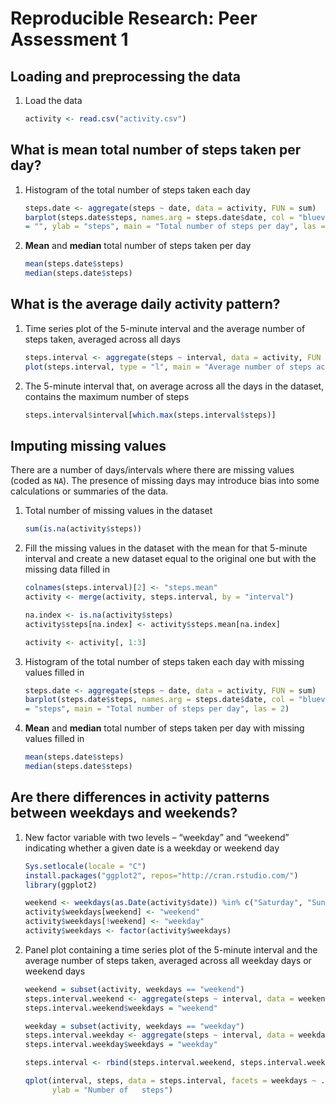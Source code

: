 # Reproducible Research: Peer Assessment 1


## Loading and preprocessing the data

1. Load the data

    ```r
    activity <- read.csv("activity.csv")
    ```



## What is mean total number of steps taken per day?

1. Histogram of the total number of steps taken each day

    ```r
    steps.date <- aggregate(steps ~ date, data = activity, FUN = sum)
    barplot(steps.date$steps, names.arg = steps.date$date, col = "blueviolet", xlab  
    = "", ylab = "steps", main = "Total number of steps per day", las = 2)
    ```
    
2. **Mean** and **median** total number of steps taken per day

    ```r
    mean(steps.date$steps)
    median(steps.date$steps)
    ```

## What is the average daily activity pattern?

1. Time series plot of the 5-minute interval and the average number of steps taken, averaged across all days
 
    ```r
    steps.interval <- aggregate(steps ~ interval, data = activity, FUN = mean)
    plot(steps.interval, type = "l", main = "Average number of steps across all days")
    ```

2. The 5-minute interval that, on average across all the days in the dataset, contains the maximum number of steps

    ```r
    steps.interval$interval[which.max(steps.interval$steps)]
    ```


## Imputing missing values

There are a number of days/intervals where there are missing
values (coded as `NA`). The presence of missing days may introduce
bias into some calculations or summaries of the data.

1. Total number of missing values in the dataset

    ```r
    sum(is.na(activity$steps))
    ```

2. Fill the missing values in the dataset with the mean for that 5-minute interval and create a new dataset equal to the original one but with the missing data filled in

    ```r
    colnames(steps.interval)[2] <- "steps.mean"   
    activity <- merge(activity, steps.interval, by = "interval")

    na.index <- is.na(activity$steps)
    activity$steps[na.index] <- activity$steps.mean[na.index]

    activity <- activity[, 1:3]
    ```

3. Histogram of the total number of steps taken each day with missing values filled in 

    ```r
    steps.date <- aggregate(steps ~ date, data = activity, FUN = sum)
    barplot(steps.date$steps, names.arg = steps.date$date, col = "blueviolet", xlab = "", ylab     
    = "steps", main = "Total number of steps per day", las = 2)
    ```

4. **Mean** and **median** total number of steps taken per day with missing values filled in

    ```r
    mean(steps.date$steps)
    median(steps.date$steps)
    ```

## Are there differences in activity patterns between weekdays and weekends?

1. New factor variable with two levels -- "weekday" and "weekend" indicating whether a given date is a weekday or weekend day

    ```r
    Sys.setlocale(locale = "C")
    install.packages("ggplot2", repos="http://cran.rstudio.com/")
    library(ggplot2)
    ```
    
    ```r
    weekend <- weekdays(as.Date(activity$date)) %in% c("Saturday", "Sunday")
    activity$weekdays[weekend] <- "weekend"   
    activity$weekdays[!weekend] <- "weekday"   
    activity$weekdays <- factor(activity$weekdays)
    ```

2. Panel plot containing a time series plot of the 5-minute interval and the average number of steps taken, averaged across all weekday days or weekend days 

    ```r
    weekend = subset(activity, weekdays == "weekend")
    steps.interval.weekend <- aggregate(steps ~ interval, data = weekend, FUN = mean)
    steps.interval.weekend$weekdays = "weekend"

    weekday = subset(activity, weekdays == "weekday")
    steps.interval.weekday <- aggregate(steps ~ interval, data = weekday, FUN = mean)
    steps.interval.weekday$weekdays = "weekday"

    steps.interval <- rbind(steps.interval.weekend, steps.interval.weekday)

    qplot(interval, steps, data = steps.interval, facets = weekdays ~ ., geom = "line", 
          ylab = "Number of   steps")
    ```


